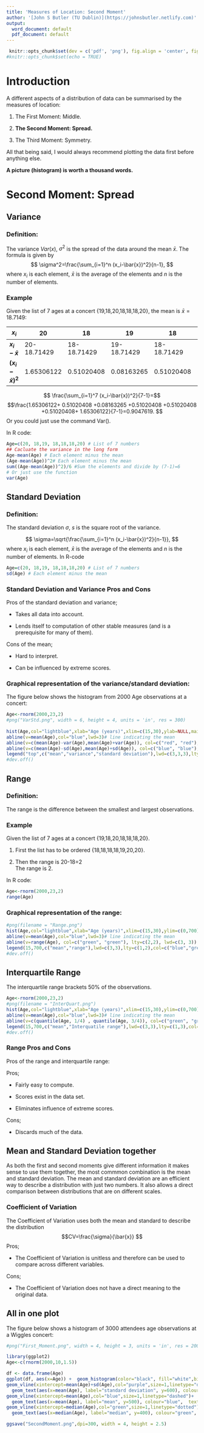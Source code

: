 ```yaml
---
title: 'Measures of Location: Second Moment'
author: '[John S Butler (TU Dublin)](https://johnsbutler.netlify.com)'
output:
  word_document: default
  pdf_document: default
---
```


```r
 knitr::opts_chunk$set(dev = c('pdf', 'png'), fig.align = 'center', fig.height = 5, fig.width = 8.5, pdf.options(encoding = "ISOLatin9.enc"))
#knitr::opts_chunk$set(echo = TRUE)
```

# Introduction

A different aspects of a distribution of data can be summarised by the measures of location:

1. The First Moment: Middle.

2. __The Second Moment: Spread.__

3. The Third Moment: Symmetry.


All that being said, I would always recommend plotting the data first before anything else.

__A picture (histogram) is worth a thousand words.__

# Second Moment: Spread

## Variance
### Definition:

The variance  $Var(x),$ $\sigma^2$ is the spread of the data around the mean $\bar{x}$.
The formula is given by
$$ \sigma^2=\frac{\sum_{i=1}^n (x_i-\bar{x})^2}{n-1}, $$
where $x_i$ is each element, $\bar{x}$ is the average of the elements and $n$ is the number of elements.

### Example
Given the list of 7 ages at a concert {19,18,20,18,18,18,20}, the mean is $\bar{x}=18.7149$:

|**$x_i$**   |20  |18   |  19 |18 |18  |18 |20 |
|----|----|----|----|----|----|----|----|
|**$x_i-\bar{x}$**   |20-18.71429   |18-18.71429   |19-18.71429   | 18-18.71429   |18-18.71429   |18-18.71429   |20-18.71429   |
|**$(x_i-\bar{x})^2$**   |1.65306122   |0.51020408   |0.08163265  | 0.51020408    | 1.65306122   |0.51020408  |1.65306122   |
$$ \frac{\sum_{i=1}^7 (x_i-\bar{x})^2}{7-1}=$$
$$\frac{1.65306122+ 0.51020408 +0.08163265 +0.51020408 +0.51020408 +0.51020408+ 1.65306122}{7-1}=0.9047619. $$
Or you could just use the command Var().

In R code:

```r
Age=c(20, 18,19, 18,18,18,20) # List of 7 numbers
## Cacluate the variance in the long form
Age-mean(Age) # Each element minus the mean
(Age-mean(Age))^2# Each element minus the mean
sum((Age-mean(Age))^2)/6 #Sum the elements and divide by (7-1)=6
# Or just use the function
var(Age)
```


## Standard Deviation
### Definition:

The standard deviation $\sigma$, $s$ is the square root of the variance.

$$ \sigma=\sqrt{\frac{\sum_{i=1}^n (x_i-\bar{x})^2}{n-1}}, $$
where $x_i$ is each element, $\bar{x}$ is the average of the elements and $n$ is the number of elements.
In R-code
```r
Age=c(20, 18,19, 18,18,18,20) # List of 7 numbers
sd(Age) # Each element minus the mean
```

### Standard Deviation and Variance Pros and Cons
Pros of the standard deviation and variance;

* Takes all data into account.

* Lends itself to computation of other stable measures (and is a prerequisite for many of them).

Cons of the mean;

* Hard to interpret.

* Can be influenced by extreme scores.

### Graphical representation of the variance/standard deviation:
The figure below shows the histogram from 2000 Age observations at a concert:
```r
Age<-rnorm(2000,23,2)
#png("VarStd.png", width = 6, height = 4, units = 'in', res = 300)
 
hist(Age,col="lightblue",xlab="Age (years)",xlim=c(15,30),ylab=NULL,main=NULL,ylim=c(0,700)) # Histogram of the 7 numbers
abline(v=mean(Age),col="blue",lwd=3)# line indicating the mean
abline(v=c(mean(Age)-var(Age),mean(Age)+var(Age)), col=c("red", "red"), lty=c(2,2), lwd=c(3, 3))# Variance
abline(v=c(mean(Age)-sd(Age),mean(Age)+sd(Age)), col=c("blue", "blue"), lty=c(2,2), lwd=c(3, 3))# Standard Deviation
legend("top",c("mean","variance","standard deviation"),lwd=c(3,3,3),lty=c(1,2,2),col=c("blue","red","blue"))
#dev.off()

```


## Range

### Definition:

The range is the difference between the smallest and largest observations.


### Example
Given the list of 7 ages at a concert {19,18,20,18,18,18,20}. 

1. First the list has to be ordered
  {18,18,18,18,19,20,20}.
  
2. Then the range is 
  20-18=2  
The range is 2.


In R code:

```r
Age<-rnorm(2000,23,2)
range(Age)

```
### Graphical representation of the range:
```r
#png(filename = "Range.png")
hist(Age,col="lightblue",xlab="Age (years)",xlim=c(15,30),ylim=c(0,700)) # Histogram of the 7 numbers
abline(v=mean(Age),col="blue",lwd=3)# line indicating the mean
abline(v=range(Age), col=c("green", "green"), lty=c(2,2), lwd=c(3, 3))
legend(15,700,c("mean","range"),lwd=c(3,3),lty=c(1,2),col=c("blue","green"))
#dev.off()
```

## Interquartile Range
The interquartile range brackets 50% of the observations.

```r
Age<-rnorm(2000,23,2)
#png(filename = "InterQuart.png")
hist(Age,col="lightblue",xlab="Age (years)",xlim=c(15,30),ylim=c(0,700)) # Histogram of the 7 numbers
abline(v=mean(Age),col="blue",lwd=3)# line indicating the mean
abline(v=c(quantile(Age, 1/4) , quantile(Age, 3/4)), col=c("green", "green"), lty=c(3,3), lwd=c(3, 3))
legend(15,700,c("mean","Interquatile range"),lwd=c(3,3),lty=c(1,3),col=c("blue","green"))
#dev.off()

```

### Range Pros and Cons
Pros of the range and interquartile range:

Pros;

* Fairly easy to compute.

* Scores exist in the data set.

* Eliminates influence of extreme scores.

Cons;

* Discards much of the data.

## Mean and Standard Deviation together
As both the first and second moments give different information it makes sense to use them together, the most commmon combination is the mean and standard deviation.
The mean and standard deviation are an efficient way to describe a distribution with just two numbers.
It also allows a direct comparison between distributions that are on different scales.

### Coefficient of Variation

The Coefficient of Variation uses both the mean and standard to describe the distribution
$$CV=\frac{\sigma}{\bar{x}} $$
Pros;

* The Coefficient of Variation  is unitless and therefore can be used to compare across different variables.

Cons;

* The Coefficient of Variation does not have a direct meaning to the original data.

## All in one plot
The figure below shows a histogram of 3000 attendees age observations at a Wiggles concert:
```r
#png("First_Moment.png", width = 4, height = 3, units = 'in', res = 200)

library(ggplot2)
Age<-c(rnorm(2000,10,1.5))

df <- data.frame(Age)
ggplot(df, aes(x=Age)) +  geom_histogram(color="black", fill="white",binwidth = 1)+xlab("Age (yrs)")+ylab(NULL)+ theme(plot.title = element_text(hjust=1.0))+geom_vline(xintercept=mean(Age)-sd(Age),col="purple",size=1,labels="mean",linetype="dotted")+
geom_vline(xintercept=mean(Age)+sd(Age),col="purple",size=1,linetype="dotted")+
  geom_text(aes(x=mean(Age), label="standard deviation", y=600), colour="purple",  text=element_text(size=11))+
geom_vline(xintercept=mean(Age),col="blue",size=1,linetype="dashed")+
  geom_text(aes(x=mean(Age), label="mean", y=500), colour="blue",  text=element_text(size=11))+
geom_vline(xintercept=median(Age),col="green",size=1,linetype="dotted")+
  geom_text(aes(x=median(Age), label="median", y=400), colour="green",  text=element_text(size=11))

ggsave("SecondMoment.png",dpi=300, width = 4, height = 2.5)


```
